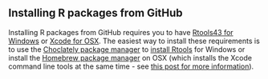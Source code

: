 ::: {.callout-tip collapse="false" appearance="default" icon="true"}
## Installing R packages from GitHub

Installing R packages from GitHub requires you to have [Rtools43 for Windows](https://cran.r-project.org/bin/windows/Rtools/rtools43/rtools.html) or [Xcode for OSX](https://developer.apple.com/xcode/resources/). The easiest way to install these requirements is to use the [Choclately package manager](https://chocolatey.org/install) to [install Rtools](https://community.chocolatey.org/packages/rtools) for Windows or install the [Homebrew package manager](https://brew.sh/) on OSX (which installs the Xcode command line tools at the same time - see [this post for more information](https://www.moncefbelyamani.com/how-to-install-xcode-with-homebrew/)).
:::
